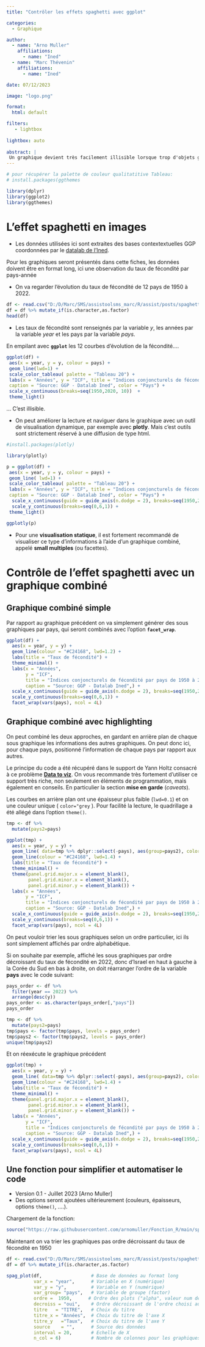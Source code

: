```yaml
---
title: "Contrôler les effets spaghetti avec ggplot"

categories:
  - Graphique

author: 
  - name: "Arno Muller"
    affiliations:
      - name: "Ined"
  - name: "Marc Thévenin"
    affiliations:
      - name: "Ined"        

date: 07/12/2023

image: "logo.png"

format:
  html: default

filters:
   - lightbox
   
lightbox: auto
        
abstract: | 
 Un graphique devient très facilement illisible lorsque trop d'objets graphiques y sont introduits, par exemple pour des courbes, au-delà de 5-6. Ce problème est appelé **effet spaghetti** (effet paella pour un nuage de points). Pour contrôler cette difficulté il est préconiser de réaliser un graphique de type **small-multiples** (graphique combiné). On peut améliorer cette visualisation avec une technique de highlighting: chaque sous graphique est mis en avant en termes de couleur et d'épaisseur de la courbe  tout en gardant en arrière plan la visualisation des autres courbes avec une épaisseur plus petite et une couleur unique (par exemple du gris).
---
```


```r
# pour récupérer la palette de couleur qualitatitive Tableau: 
# install.packages(ggthemes

library(dplyr)
library(ggplot2)
library(ggthemes) 
```




# L'effet spaghetti en images

* Les données utilisées ici sont extraites des bases contextextuelles GGP coordonnées par le [datalab de l'Ined](http://datalab.site.ined.fr/fr/donnees-demographiques-contextuelles/). 


::: callout-important

Pour les graphiques seront présentés dans cette fiches, les données doivent être en format long, ici une observation du taux de fécondité par pays-année

:::

* On va regarder l'évolution du taux de fécondité de 12 pays de 1950 à 2022. 

```r
df <- read.csv("D:/D/Marc/SMS/assistoolsms_marc/R/assist/posts/spaghetti/fecondite_ggp.csv")
df = df %>% mutate_if(is.character,as.factor)
head(df)
```


* Les taux de fécondité sont renseignés par la variable *y*, les années par la variable *year* et les pays par la variable *pays*. 

En empilant avec **`ggplot`** les 12 courbes d'évolution de la fécondité....


```r
ggplot(df) +
 aes(x = year, y = y, colour = pays) +
 geom_line(lwd=1) +
 scale_color_tableau( palette = "Tableau 20") +
 labs(x = "Années", y = "ICF", title = "Indices conjoncturels de fécondité par pays de 1950 à 2022", 
 caption = "Source: GGP - Datalab Ined", color = "Pays") +
 scale_x_continuous(breaks=seq(1950,2020, 10))  +
 theme_light() 
```


... C'est  illisible.  

* On peut améliorer la lecture et naviguer dans le graphique avec un outil de visualisation dynamique, par exemple avec **plotly**. Mais c'est outils sont strictement réservé à une diffusion de type html. 


```r

#install.packages(plotly)

library(plotly)

p = ggplot(df) +
 aes(x = year, y = y, colour = pays) +
 geom_line( lwd=1) +
 scale_color_tableau( palette = "Tableau 20") +
 labs(x = "Années", y = "ICF", title = "Indices conjoncturels de fécondité par pays de 1950 à 2022", 
 caption = "Source: GGP - Datalab Ined", color = "Pays") +
  scale_x_continuous(guide = guide_axis(n.dodge = 2), breaks=seq(1950,2020, 10)) + 
  scale_y_continuous(breaks=seq(0,6,1)) +
 theme_light() 

ggplotly(p)
```


* Pour une **visualisation statique**, il est fortement recommandé de visualiser ce type d'informations à l'aide d'un graphique combiné, appelé **small multiples** (ou facettes).  


# Contrôle de l'effet spaghetti avec un graphique combiné

## Graphique combiné simple

Par rapport au graphique précédent on va simplement générer des sous graphiques par pays, qui seront combinés avec l'option **`facet_wrap`**. 

```r
ggplot(df) +
  aes(x = year, y = y) +
  geom_line(colour = "#C24168", lwd=1.2) +
  labs(title = "Taux de fécondité") +
  theme_minimal() +
  labs(x = "Années", 
       y = "ICF", 
       title = "Indices conjoncturels de fécondité par pays de 1950 à 2022", 
       caption = "Source: GGP - Datalab Ined",) +
  scale_x_continuous(guide = guide_axis(n.dodge = 2), breaks=seq(1950,2020, 10)) + 
  scale_y_continuous(breaks=seq(0,6,1)) +
  facet_wrap(vars(pays), ncol = 4L)
```

## Graphique combiné avec highlighting

On peut combiné les deux approches, en gardant en arrière plan de chaque sous graphique les informations des autres graphiques. On peut donc ici, pour chaque pays, positionné l'information de chaque pays par rapport aux autres.

Le principe du code a été récupéré dans le support de Yann Holtz consacré à ce problème [**Data to viz**](http://www.data-to-viz.com/caveat/spaghetti.html). On vous recommande très fortement
d'utiliser ce support très riche, non seulement en éléments de programmation, mais également en conseils. En particulier la section **mise en garde** (*caveats*).

Les courbes en arrière plan ont une épaisseur plus faible (`lwd=0.1`) et on une couleur unique ( `color="grey` ). Pour facilité la lecture, le quadrillage a été allégé dans l'option `theme()`. 

```r
tmp <- df %>%
  mutate(pays2=pays)   

ggplot(tmp) +
  aes(x = year, y = y) +
  geom_line( data=tmp %>% dplyr::select(-pays), aes(group=pays2), color="grey", lwd=0.1) +    
  geom_line(colour = "#C24168", lwd=1.4) +
  labs(title = "Taux de fécondité") +
  theme_minimal() +
  theme(panel.grid.major.x = element_blank(),
        panel.grid.minor.x = element_blank(),  
        panel.grid.minor.y = element_blank()) + 
  labs(x = "Années", 
       y = "ICF", 
       title = "Indices conjoncturels de fécondité par pays de 1950 à 2022", 
       caption = "Source: GGP - Datalab Ined",) +
  scale_x_continuous(guide = guide_axis(n.dodge = 2), breaks=seq(1950,2020, 10)) + 
  scale_y_continuous(breaks=seq(0,6,1)) +
  facet_wrap(vars(pays), ncol = 4L)
```


On peut vouloir trier les sous graphiques selon un ordre particulier, ici ils sont simplement affichés par ordre alphabétique. 

Si on souhaite par exemple, affiché les sous graphiques par ordre décroissant du taux de fécondité en 2022, donc d'Israel en haut à gauche à la Corée du Sud en bas à droite, on doit réarranger l'ordre de la variable **pays** avec le code suivant:

```r
pays_order <- df %>%
  filter(year == 2022) %>% 
  arrange(desc(y))
pays_order <- as.character(pays_order[,"pays"])
pays_order

tmp <- df %>%
  mutate(pays2=pays)
tmp$pays <- factor(tmp$pays, levels = pays_order)
tmp$pays2 <- factor(tmp$pays2, levels = pays_order)
unique(tmp$pays2)
```


Et on réexécute le graphique précédent

```r
ggplot(tmp) +
  aes(x = year, y = y) +
  geom_line( data=tmp %>% dplyr::select(-pays), aes(group=pays2), color="grey", lwd=0.1) +    
  geom_line(colour = "#C24168", lwd=1.4) +
  labs(title = "Taux de fécondité") +
  theme_minimal() +
  theme(panel.grid.major.x = element_blank(),
        panel.grid.minor.x = element_blank(),  
        panel.grid.minor.y = element_blank()) + 
  labs(x = "Années", 
       y = "ICF", 
       title = "Indices conjoncturels de fécondité par pays de 1950 à 2022", 
       caption = "Source: GGP - Datalab Ined",) +
  scale_x_continuous(guide = guide_axis(n.dodge = 2), breaks=seq(1950,2020, 10)) + 
  scale_y_continuous(breaks=seq(0,6,1)) +
  facet_wrap(vars(pays), ncol = 4L)
```

## Une fonction pour simplifier et automatiser le code

* Version 0.1 - Juillet 2023 [Arno Muller]
* Des options seront ajoutées ultérieurement (couleurs, épaisseurs, options `thème()`, ....).

Chargement de la fonction:

```r
source("https://raw.githubusercontent.com/arnomuller/Fonction_R/main/spag_plot/spag_plot.R")
```


Maintenant on va trier les graphiques pas ordre décroissant du taux de fécondité en 1950 

```r
df <- read.csv("D:/D/Marc/SMS/assistoolsms_marc/R/assist/posts/spaghetti/fecondite_ggp.csv")
df = df %>% mutate_if(is.character,as.factor)

spag_plot(df,                  # Base de données au format long
          var_x = "year",      # Variable en X (numérique)
          var_y = "y",         # Variable en Y (numérique)
          var_group= "pays",   # Variable de groupe (factor)
          ordre =  1950,      # Ordre des plots ("alpha", valeur num de var_x, un vecteur)
          decroiss = "oui",    # Ordre décroissant de l'ordre choisi au dessus
          titre   = "TITRE",   # Choix du titre
          titre_x = "Années",  # Choix du titre de l'axe X
          titre_y   ="Taux",   # Choix du titre de l'axe Y
          source    = "",      # Source des données
          interval = 20,       # Echelle de X
          n_col = 6)           # Nombre de colonnes pour les graphiques
```

















